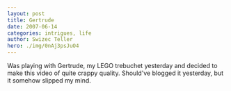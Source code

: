 ```yaml
---
layout: post
title: Gertrude
date: 2007-06-14
categories: intrigues, life
author: Swizec Teller
hero: ./img/0nAj3psJuO4
---
```


Was playing with Gertrude, my LEGO trebuchet yesterday and decided to make this video of quite crappy quality. Should've blogged it yesterday, but it somehow slipped my mind.
